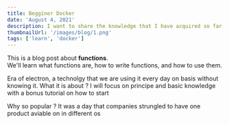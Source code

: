 ```yaml
---
title: Begginer Docker
date: 'August 4, 2021'
description: I want to share the knowledge that I have acquired so far and I am willing to learn many new things.
thumbnailUrl: '/images/blog/1.png'
tags: ['learn', 'docker']
---
```

<div>
  This is a blog post about <strong>functions</strong>. <br/>
  We'll learn what functions are, how to write functions, and how to use them.
</div>

Era of electron, a technolgy that we are using it every day on basis without knowing it. What it is about ?
I will focus on principe and basic knowledge with a bonus tutorial on how to start


Why so popular ? 
It was a day that companies strungled to have one product aviable on in different os 
